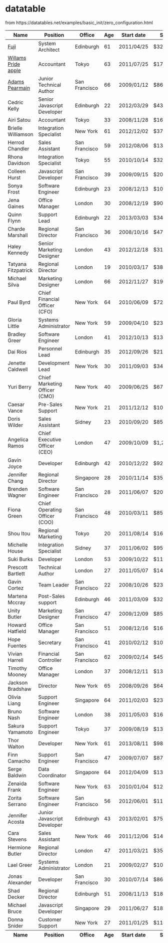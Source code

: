 # datatable

from https://datatables.net/examples/basic_init/zero_configuration.html

<script src="libs/jquery.dataTables.min.js"></script>
<script>
$(document).ready(function() {
$('#example').DataTable();
} );
</script>
<link rel="stylesheet" type="text/css" href="libs/jquery.dataTables.min.css">

<table id="example" class="display" cellspacing="0" width="100%">
<thead>
<tr>
<th>Name</th>
<th>Position</th>
<th>Office</th>
<th>Age</th>
<th>Start date</th>
<th>Salary</th>
</tr>
</thead>
<tfoot>
<tr>
<th>Name</th>
<th>Position</th>
<th>Office</th>
<th>Age</th>
<th>Start date</th>
<th>Salary</th>
</tr>
</tfoot>
<tbody>
<tr>
<td><a href="fuji-apple.html">Fuji</a></td>
<td>System Architect</td>
<td>Edinburgh</td>
<td>61</td>
<td>2011/04/25</td>
<td>$320,800</td>
</tr>
<tr>
<td><a href="williams-pride-apple.html">Willams Pride apple</a></td>
<td>Accountant</td>
<td>Tokyo</td>
<td>63</td>
<td>2011/07/25</td>
<td>$170,750</td>
</tr>
<tr>
<td><a href="adams-pearmain-apple.html">Adams Pearmain</a></td>
<td>Junior Technical Author</td>
<td>San Francisco</td>
<td>66</td>
<td>2009/01/12</td>
<td>$86,000</td>
</tr>
<tr>
<td>Cedric Kelly</td>
<td>Senior Javascript Developer</td>
<td>Edinburgh</td>
<td>22</td>
<td>2012/03/29</td>
<td>$433,060</td>
</tr>
<tr>
<td>Airi Satou</td>
<td>Accountant</td>
<td>Tokyo</td>
<td>33</td>
<td>2008/11/28</td>
<td>$162,700</td>
</tr>
<tr>
<td>Brielle Williamson</td>
<td>Integration Specialist</td>
<td>New York</td>
<td>61</td>
<td>2012/12/02</td>
<td>$372,000</td>
</tr>
<tr>
<td>Herrod Chandler</td>
<td>Sales Assistant</td>
<td>San Francisco</td>
<td>59</td>
<td>2012/08/06</td>
<td>$137,500</td>
</tr>
<tr>
<td>Rhona Davidson</td>
<td>Integration Specialist</td>
<td>Tokyo</td>
<td>55</td>
<td>2010/10/14</td>
<td>$327,900</td>
</tr>
<tr>
<td>Colleen Hurst</td>
<td>Javascript Developer</td>
<td>San Francisco</td>
<td>39</td>
<td>2009/09/15</td>
<td>$205,500</td>
</tr>
<tr>
<td>Sonya Frost</td>
<td>Software Engineer</td>
<td>Edinburgh</td>
<td>23</td>
<td>2008/12/13</td>
<td>$103,600</td>
</tr>
<tr>
<td>Jena Gaines</td>
<td>Office Manager</td>
<td>London</td>
<td>30</td>
<td>2008/12/19</td>
<td>$90,560</td>
</tr>
<tr>
<td>Quinn Flynn</td>
<td>Support Lead</td>
<td>Edinburgh</td>
<td>22</td>
<td>2013/03/03</td>
<td>$342,000</td>
</tr>
<tr>
<td>Charde Marshall</td>
<td>Regional Director</td>
<td>San Francisco</td>
<td>36</td>
<td>2008/10/16</td>
<td>$470,600</td>
</tr>
<tr>
<td>Haley Kennedy</td>
<td>Senior Marketing Designer</td>
<td>London</td>
<td>43</td>
<td>2012/12/18</td>
<td>$313,500</td>
</tr>
<tr>
<td>Tatyana Fitzpatrick</td>
<td>Regional Director</td>
<td>London</td>
<td>19</td>
<td>2010/03/17</td>
<td>$385,750</td>
</tr>
<tr>
<td>Michael Silva</td>
<td>Marketing Designer</td>
<td>London</td>
<td>66</td>
<td>2012/11/27</td>
<td>$198,500</td>
</tr>
<tr>
<td>Paul Byrd</td>
<td>Chief Financial Officer (CFO)</td>
<td>New York</td>
<td>64</td>
<td>2010/06/09</td>
<td>$725,000</td>
</tr>
<tr>
<td>Gloria Little</td>
<td>Systems Administrator</td>
<td>New York</td>
<td>59</td>
<td>2009/04/10</td>
<td>$237,500</td>
</tr>
<tr>
<td>Bradley Greer</td>
<td>Software Engineer</td>
<td>London</td>
<td>41</td>
<td>2012/10/13</td>
<td>$132,000</td>
</tr>
<tr>
<td>Dai Rios</td>
<td>Personnel Lead</td>
<td>Edinburgh</td>
<td>35</td>
<td>2012/09/26</td>
<td>$217,500</td>
</tr>
<tr>
<td>Jenette Caldwell</td>
<td>Development Lead</td>
<td>New York</td>
<td>30</td>
<td>2011/09/03</td>
<td>$345,000</td>
</tr>
<tr>
<td>Yuri Berry</td>
<td>Chief Marketing Officer (CMO)</td>
<td>New York</td>
<td>40</td>
<td>2009/06/25</td>
<td>$675,000</td>
</tr>
<tr>
<td>Caesar Vance</td>
<td>Pre-Sales Support</td>
<td>New York</td>
<td>21</td>
<td>2011/12/12</td>
<td>$106,450</td>
</tr>
<tr>
<td>Doris Wilder</td>
<td>Sales Assistant</td>
<td>Sidney</td>
<td>23</td>
<td>2010/09/20</td>
<td>$85,600</td>
</tr>
<tr>
<td>Angelica Ramos</td>
<td>Chief Executive Officer (CEO)</td>
<td>London</td>
<td>47</td>
<td>2009/10/09</td>
<td>$1,200,000</td>
</tr>
<tr>
<td>Gavin Joyce</td>
<td>Developer</td>
<td>Edinburgh</td>
<td>42</td>
<td>2010/12/22</td>
<td>$92,575</td>
</tr>
<tr>
<td>Jennifer Chang</td>
<td>Regional Director</td>
<td>Singapore</td>
<td>28</td>
<td>2010/11/14</td>
<td>$357,650</td>
</tr>
<tr>
<td>Brenden Wagner</td>
<td>Software Engineer</td>
<td>San Francisco</td>
<td>28</td>
<td>2011/06/07</td>
<td>$206,850</td>
</tr>
<tr>
<td>Fiona Green</td>
<td>Chief Operating Officer (COO)</td>
<td>San Francisco</td>
<td>48</td>
<td>2010/03/11</td>
<td>$850,000</td>
</tr>
<tr>
<td>Shou Itou</td>
<td>Regional Marketing</td>
<td>Tokyo</td>
<td>20</td>
<td>2011/08/14</td>
<td>$163,000</td>
</tr>
<tr>
<td>Michelle House</td>
<td>Integration Specialist</td>
<td>Sidney</td>
<td>37</td>
<td>2011/06/02</td>
<td>$95,400</td>
</tr>
<tr>
<td>Suki Burks</td>
<td>Developer</td>
<td>London</td>
<td>53</td>
<td>2009/10/22</td>
<td>$114,500</td>
</tr>
<tr>
<td>Prescott Bartlett</td>
<td>Technical Author</td>
<td>London</td>
<td>27</td>
<td>2011/05/07</td>
<td>$145,000</td>
</tr>
<tr>
<td>Gavin Cortez</td>
<td>Team Leader</td>
<td>San Francisco</td>
<td>22</td>
<td>2008/10/26</td>
<td>$235,500</td>
</tr>
<tr>
<td>Martena Mccray</td>
<td>Post-Sales support</td>
<td>Edinburgh</td>
<td>46</td>
<td>2011/03/09</td>
<td>$324,050</td>
</tr>
<tr>
<td>Unity Butler</td>
<td>Marketing Designer</td>
<td>San Francisco</td>
<td>47</td>
<td>2009/12/09</td>
<td>$85,675</td>
</tr>
<tr>
<td>Howard Hatfield</td>
<td>Office Manager</td>
<td>San Francisco</td>
<td>51</td>
<td>2008/12/16</td>
<td>$164,500</td>
</tr>
<tr>
<td>Hope Fuentes</td>
<td>Secretary</td>
<td>San Francisco</td>
<td>41</td>
<td>2010/02/12</td>
<td>$109,850</td>
</tr>
<tr>
<td>Vivian Harrell</td>
<td>Financial Controller</td>
<td>San Francisco</td>
<td>62</td>
<td>2009/02/14</td>
<td>$452,500</td>
</tr>
<tr>
<td>Timothy Mooney</td>
<td>Office Manager</td>
<td>London</td>
<td>37</td>
<td>2008/12/11</td>
<td>$136,200</td>
</tr>
<tr>
<td>Jackson Bradshaw</td>
<td>Director</td>
<td>New York</td>
<td>65</td>
<td>2008/09/26</td>
<td>$645,750</td>
</tr>
<tr>
<td>Olivia Liang</td>
<td>Support Engineer</td>
<td>Singapore</td>
<td>64</td>
<td>2011/02/03</td>
<td>$234,500</td>
</tr>
<tr>
<td>Bruno Nash</td>
<td>Software Engineer</td>
<td>London</td>
<td>38</td>
<td>2011/05/03</td>
<td>$163,500</td>
</tr>
<tr>
<td>Sakura Yamamoto</td>
<td>Support Engineer</td>
<td>Tokyo</td>
<td>37</td>
<td>2009/08/19</td>
<td>$139,575</td>
</tr>
<tr>
<td>Thor Walton</td>
<td>Developer</td>
<td>New York</td>
<td>61</td>
<td>2013/08/11</td>
<td>$98,540</td>
</tr>
<tr>
<td>Finn Camacho</td>
<td>Support Engineer</td>
<td>San Francisco</td>
<td>47</td>
<td>2009/07/07</td>
<td>$87,500</td>
</tr>
<tr>
<td>Serge Baldwin</td>
<td>Data Coordinator</td>
<td>Singapore</td>
<td>64</td>
<td>2012/04/09</td>
<td>$138,575</td>
</tr>
<tr>
<td>Zenaida Frank</td>
<td>Software Engineer</td>
<td>New York</td>
<td>63</td>
<td>2010/01/04</td>
<td>$125,250</td>
</tr>
<tr>
<td>Zorita Serrano</td>
<td>Software Engineer</td>
<td>San Francisco</td>
<td>56</td>
<td>2012/06/01</td>
<td>$115,000</td>
</tr>
<tr>
<td>Jennifer Acosta</td>
<td>Junior Javascript Developer</td>
<td>Edinburgh</td>
<td>43</td>
<td>2013/02/01</td>
<td>$75,650</td>
</tr>
<tr>
<td>Cara Stevens</td>
<td>Sales Assistant</td>
<td>New York</td>
<td>46</td>
<td>2011/12/06</td>
<td>$145,600</td>
</tr>
<tr>
<td>Hermione Butler</td>
<td>Regional Director</td>
<td>London</td>
<td>47</td>
<td>2011/03/21</td>
<td>$356,250</td>
</tr>
<tr>
<td>Lael Greer</td>
<td>Systems Administrator</td>
<td>London</td>
<td>21</td>
<td>2009/02/27</td>
<td>$103,500</td>
</tr>
<tr>
<td>Jonas Alexander</td>
<td>Developer</td>
<td>San Francisco</td>
<td>30</td>
<td>2010/07/14</td>
<td>$86,500</td>
</tr>
<tr>
<td>Shad Decker</td>
<td>Regional Director</td>
<td>Edinburgh</td>
<td>51</td>
<td>2008/11/13</td>
<td>$183,000</td>
</tr>
<tr>
<td>Michael Bruce</td>
<td>Javascript Developer</td>
<td>Singapore</td>
<td>29</td>
<td>2011/06/27</td>
<td>$183,000</td>
</tr>
<tr>
<td>Donna Snider</td>
<td>Customer Support</td>
<td>New York</td>
<td>27</td>
<td>2011/01/25</td>
<td>$112,000</td>
</tr>
</tbody>
</table>

